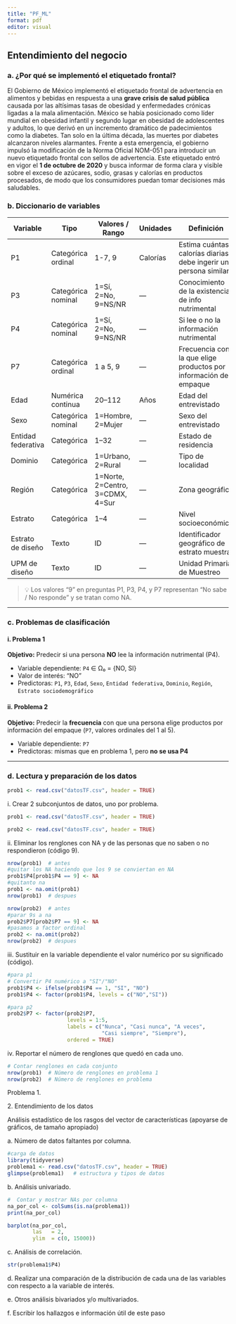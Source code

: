 ```yaml
---
title: "PF_ML"
format: pdf
editor: visual
---
```


## Entendimiento del negocio

### a. ¿Por qué se implementó el etiquetado frontal?

El Gobierno de México implementó el etiquetado frontal de advertencia en alimentos y bebidas en respuesta a una **grave crisis de salud pública** causada por las altísimas tasas de obesidad y enfermedades crónicas ligadas a la mala alimentación. México se había posicionado como líder mundial en obesidad infantil y segundo lugar en obesidad de adolescentes y adultos, lo que derivó en un incremento dramático de padecimientos como la diabetes. Tan solo en la última década, las muertes por diabetes alcanzaron niveles alarmantes. Frente a esta emergencia, el gobierno impulsó la modificación de la Norma Oficial NOM-051 para introducir un nuevo etiquetado frontal con sellos de advertencia. Este etiquetado entró en vigor el **1 de octubre de 2020** y busca informar de forma clara y visible sobre el exceso de azúcares, sodio, grasas y calorías en productos procesados, de modo que los consumidores puedan tomar decisiones más saludables.

### b. Diccionario de variables

| Variable | Tipo | Valores / Rango | Unidades | Definición |
|---------------|---------------|---------------|---------------|---------------|
| P1 | Categórica ordinal | 1-7, 9 | Calorías | Estima cuántas calorías diarias debe ingerir una persona similar |
| P3 | Categórica nominal | 1=Sí, 2=No, 9=NS/NR | — | Conocimiento de la existencia de info nutrimental |
| P4 | Categórica nominal | 1=Sí, 2=No, 9=NS/NR | — | Si lee o no la información nutrimental |
| P7 | Categórica ordinal | 1 a 5, 9 | — | Frecuencia con la que elige productos por información del empaque |
| Edad | Numérica continua | 20–112 | Años | Edad del entrevistado |
| Sexo | Categórica nominal | 1=Hombre, 2=Mujer | — | Sexo del entrevistado |
| Entidad federativa | Categórica | 1–32 | — | Estado de residencia |
| Dominio | Categórica | 1=Urbano, 2=Rural | — | Tipo de localidad |
| Región | Categórica | 1=Norte, 2=Centro, 3=CDMX, 4=Sur | — | Zona geográfica |
| Estrato | Categórica | 1–4 | — | Nivel socioeconómico |
| Estrato de diseño | Texto | ID | — | Identificador geográfico de estrato muestral |
| UPM de diseño | Texto | ID | — | Unidad Primaria de Muestreo |

> 💡 Los valores "9" en preguntas P1, P3, P4, y P7 representan "No sabe / No responde" y se tratan como NA.

------------------------------------------------------------------------

### c. Problemas de clasificación

#### i. Problema 1

**Objetivo:** Predecir si una persona **NO** lee la información nutrimental (P4).

-   Variable dependiente: `P4` ∈ Ω₀ = {NO, SI}
-   Valor de interés: "NO"
-   Predictoras: `P1`, `P3`, `Edad`, `Sexo`, `Entidad federativa`, `Dominio`, `Región`, `Estrato sociodemográfico`

#### ii. Problema 2

**Objetivo:** Predecir la **frecuencia** con que una persona elige productos por información del empaque (`P7`, valores ordinales del 1 al 5).

-   Variable dependiente: `P7`
-   Predictoras: mismas que en problema 1, pero **no se usa P4**

------------------------------------------------------------------------

### d. Lectura y preparación de los datos

```r
prob1 <- read.csv("datosTF.csv", header = TRUE)
```

i\. Crear 2 subconjuntos de datos, uno por problema.

```r
prob1 <- read.csv("datosTF.csv", header = TRUE)
```

```r
prob2 <- read.csv("datosTF.csv", header = TRUE)
```

ii\. Eliminar los renglones con NA y de las personas que no saben o no respondieron (código 9).

```r
nrow(prob1)  # antes
#quitar los NA haciendo que los 9 se conviertan en NA
prob1$P4[prob1$P4 == 9] <- NA
#quitanto na
prob1 <- na.omit(prob1)
nrow(prob1)  # despues
```

```r
nrow(prob2)  # antes
#parar 9s a na
prob2$P7[prob2$P7 == 9] <- NA
#pasamos a factor ordinal
prob2 <- na.omit(prob2)
nrow(prob2)  # despues
```

iii\. Sustituir en la variable dependiente el valor numérico por su significado (código).

```r
#para p1
# Convertir P4 numérico a "SI"/"NO"
prob1$P4 <- ifelse(prob1$P4 == 1, "SI", "NO")
prob1$P4 <- factor(prob1$P4, levels = c("NO","SI"))
```

```r
#para p2
prob2$P7 <- factor(prob2$P7, 
                   levels = 1:5,
                   labels = c("Nunca", "Casi nunca", "A veces", 
                              "Casi siempre", "Siempre"),
                   ordered = TRUE)
```

iv\. Reportar el número de renglones que quedó en cada uno.

```r
# Contar renglones en cada conjunto
nrow(prob1)  # Número de renglones en problema 1
nrow(prob2)  # Número de renglones en problema 
```

Problema 1.

2\. Entendimiento de los datos

Análisis estadístico de los rasgos del vector de características (apoyarse de gráficos, de tamaño apropiado)

a\. Número de datos faltantes por columna.

```r
#carga de datos
library(tidyverse)
problema1 <- read.csv("datosTF.csv", header = TRUE)
glimpse(problema1)   # estructura y tipos de datos
```

b\. Análisis univariado.

```r
#  Contar y mostrar NAs por columna
na_por_col <- colSums(is.na(problema1))
print(na_por_col)
```

```r
barplot(na_por_col,
        las   = 2,                          
        ylim  = c(0, 15000))
```

c\. Análisis de correlación.

```r
str(problema1$P4)
```

d\. Realizar una comparación de la distribución de cada una de las variables con respecto a la variable de interés.

e\. Otros análisis bivariados y/o multivariados.

f\. Escribir los hallazgos e información útil de este paso
